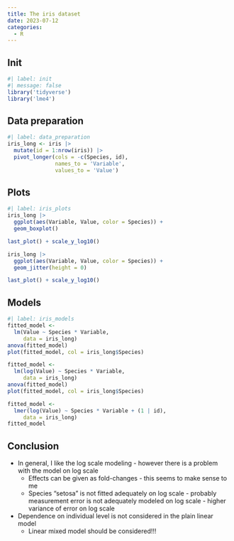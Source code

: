 ```yaml
---
title: The iris dataset
date: 2023-07-12
categories:
  - R
---
```


## Init
```r
#| label: init
#| message: false
library('tidyverse')
library('lme4')
```

## Data preparation
```r
#| label: data_preparation
iris_long <- iris |> 
  mutate(id = 1:nrow(iris)) |> 
  pivot_longer(cols = -c(Species, id), 
               names_to = 'Variable', 
               values_to = 'Value')
```

## Plots
```r
#| label: iris_plots
iris_long |> 
  ggplot(aes(Variable, Value, color = Species)) + 
  geom_boxplot()

last_plot() + scale_y_log10() 

iris_long |> 
  ggplot(aes(Variable, Value, color = Species)) + 
  geom_jitter(height = 0)

last_plot() + scale_y_log10() 
```

## Models
```r
#| label: iris_models
fitted_model <- 
  lm(Value ~ Species * Variable, 
     data = iris_long)
anova(fitted_model)
plot(fitted_model, col = iris_long$Species)

fitted_model <- 
  lm(log(Value) ~ Species * Variable, 
     data = iris_long)
anova(fitted_model)
plot(fitted_model, col = iris_long$Species)

fitted_model <- 
  lmer(log(Value) ~ Species * Variable + (1 | id),
     data = iris_long)
fitted_model
```

## Conclusion
* In general, I like the log scale modeling - however there is a problem with the model on log scale
  * Effects can be given as fold-changes - this seems to make sense to me
  * Species "setosa" is not fitted adequately on log scale - probably measurement error is not adequately modeled on log scale - higher variance of error on log scale
* Dependence on individual level is not considered in the plain linear model
  * Linear mixed model should be considered!!!